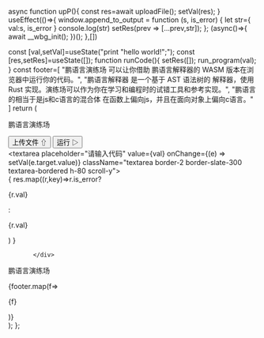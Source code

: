  async function upP(){
   const res=await uploadFile();
   setVal(res);
 }
 useEffect(()=>{
         window.append_to_output = function (s, is_error) {
          let str={
            val:s,
            is_error
          }
          console.log(str)
           setRes(prev => [...prev,str]);
         };
 (async()=>{
   await __wbg_init();
  })();
 },[])

  const [val,setVal]=useState("print \"hello world!\";");
  const [res,setRes]=useState([]);
  function runCode(){
    setRes([]);
    run_program(val);
  }
    const footer=[
        "鹏语言演练场 可以让你借助 鹏语言解释器的 WASM 版本在浏览器中运行你的代码。",
        "鹏语言解释器 是一个基于 AST 语法树的 解释器，使用 Rust 实现。演练场可以作为你在学习和编程时的试错工具和参考实现。",
        "鹏语言的相当于是js和c语言的混合体 在函数上偏向js，并且在面向对象上偏向c语言。"
    ]
  return (
    <div className="p-3 pl-6">
    <div className="flex flex-col bg-slate-50 h-140 p-1">
        <div className="flex flex-row justify-between p-3 mb-2">
               <p className="text-2xl font-bold">鹏语言演练场</p>
               <div className="flex flex-row items-center">
            <button className="btn btn-outline btn-xs ml-1 mr-1" onClick={upP}>上传文件 ⇧</button>
            <button className="btn btn-outline btn-xs ml-1 mr-1" onClick={runCode}>运行 ▷</button>
               </div>
        </div>
         <textarea
           placeholder="请输入代码"
          value={val} onChange={(e) => setVal(e.target.value)}
           className="textarea border-2 border-slate-300 textarea-bordered h-80 scroll-y"></textarea>
           <div className="h-56 scroll-y p-3">
          { res.map((r,key)=>r.is_error?<p className="text-red-600" key={r.val}>{r.val}</p>:<p key={r.val+key}>{r.val}</p>) }

           </div>
</div>
 <div className="bg-base-200 p-3">
<p className="text-3xl font-bold m-1">鹏语言演练场</p>
{footer.map(f=> <p key={f} className="mb-2 mt-2">{f}</p>)}
</div>
</div>
);
};

<Wasm/>
